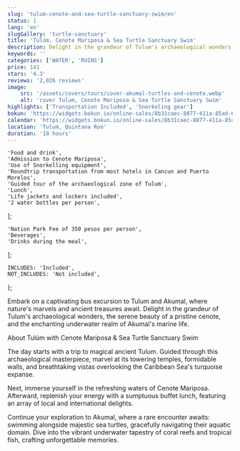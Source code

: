 ```yaml
---
slug: 'tulum-cenote-and-sea-turtle-sanctuary-swim/en'
status: 1
lang: 'en'
slugGallery: 'turtle-sanctuary'
title: 'Tulúm, Cenote Mariposa & Sea Turtle Sanctuary Swim'
description: Delight in the grandeur of Tulum's archaeological wonders, the serene beauty of a pristine cenote, and the enchanting underwater realm of Akumal's marine life.
keywords: ''
categories: ['WATER', 'RUINS']
price: 141
stars: '4.3'
reviews: '2,026 reviews'
image:
    src: '/assets/covers/tours/cover-akumal-turtles-and-cenote.webp'
    alt: 'cover Tulum, Cenote Mariposa & Sea Turtle Sanctuary Swim'
highlights: ['Transportation Included', 'Snorkeling gear']
bokun: 'https://widgets.bokun.io/online-sales/8b31caec-8877-411a-85ad-682828170619/experience/870550?partialView=1'
calendar: 'https://widgets.bokun.io/online-sales/8b31caec-8877-411a-85ad-682828170619/experience-calendar/870550'
location: 'Tulum, Quintana Roo'
duration: '10 hours'
---
```



    'Food and drink',
    'Admission to Cenote Mariposa',
    'Use of Snorkelling equipment',
    'Roundtrip transportation from most hotels in Cancun and Puerto Morelos',
    'Guided tour of the archaeological zone of Tulum',
    'Lunch',
    'Life jackets and lockers included',
    '2 water bottles per person',
];

    'Nation Park Fee of 350 pesos per person',
    'Beverages',
    'Drinks during the meal',
];

    INCLUDES: 'Included',
    NOT_INCLUDES: 'Not included',
};

<Inclusions includes={includes} notIncludes={notIncludes} i18n={i18n} />

<TagP>Embark on a captivating bus excursion to Tulum and Akumal, where nature's marvels and ancient treasures await. Delight in the grandeur of Tulum's archaeological wonders, the serene beauty of a pristine cenote, and the enchanting underwater realm of Akumal's marine life.</TagP>

<TagH2>About Tulúm with Cenote Mariposa & Sea Turtle Sanctuary Swim</TagH2>

<TagP>The day starts with a trip to magical ancient Tulum. Guided through this archaeological masterpiece, marvel at its towering temples, formidable walls, and breathtaking vistas overlooking the Caribbean Sea's turquoise expanse. </TagP>

<TagP> Next, immerse yourself in the refreshing waters of Cenote Mariposa. Afterward, replenish your energy with a sumptuous buffet lunch, featuring an array of local and international delights. </TagP>

<TagP> Continue your exploration to Akumal, where a rare encounter awaits: swimming alongside majestic sea turtles, gracefully navigating their aquatic domain. Dive into the vibrant underwater tapestry of coral reefs and tropical fish, crafting unforgettable memories. </TagP>